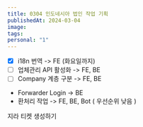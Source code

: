 ```yaml
---
title: 0304 인도네시아 법인 작업 기획
publishedAt: 2024-03-04
image: 
tags: 
personal: "1"
---
```

- [x] i18n 번역 -> FE (화요일까지)
- [ ] 업체관리 API 활성화 -> FE, BE
- [ ] Company 계층 구분 -> FE, BE
- Forwarder Login -> BE
- 환처리 작업 -> FE, BE, Bot ( 우선순위 낮음 )

지라 티켓 생성하기 